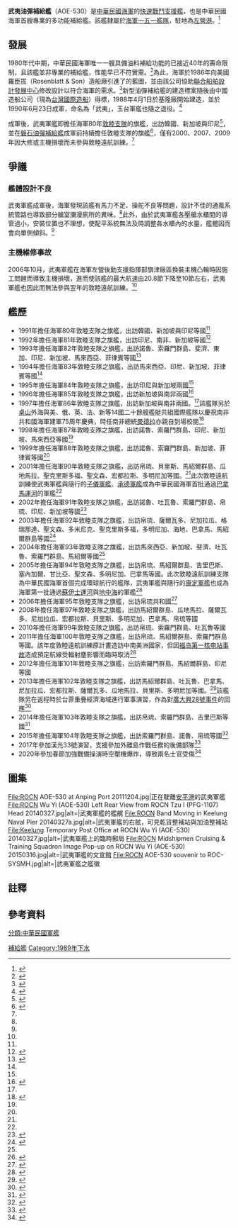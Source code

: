 {{軍艦模板
|名稱= 武夷油彈補給艦（AOE-530）[[File:Flag_of_the_Republic_of_China.svg|30px]] <br /><small>Wu-Yi Fast Combat Support Ship</small>
|圖片= [[File:武夷號油彈補給艦.JPG|300px]]
|照片說明= 海軍左營軍港中的武夷軍艦
|圖片2= 
|照片說明2= 
|艦種= [[快速戰鬥支援艦|快速戰鬥支援艦]]
|艦名= [[武夷山脉|武夷山]]
|艦名由來= 
|擁有國= {{ROC}}
|艦級=
|代號= 
|前型= {{tsl|en|USS Cadmus (AR-14)|玉台號修理艦}}
|次型= [[磐石油彈補給艦|磐石油彈補給艦]]
|同型=
|數量= 
|製造= [[台灣國際造船|中國造船公司]]
|下訂=
|造價= 新台幣13億元
|動工= 1988年4月1日
|下水= 1989年3月4日
|服役= 1990年6月23日
|改造= 
|退役= 
|結局= 
|除籍= 
|狀態=
|綽號=
|榮譽=
|排水= 
|標準= 
|空載= 7,112噸<ref name=":530 武夷" />
|滿載= 17,000噸<ref name=":530 武夷" />
|長度= 162.12公尺<ref name=":油彈補給艦-武夷軍艦" />
|闊度= 22公尺<ref name=":油彈補給艦-武夷軍艦" />
|型寬= 
|型深= 
|吃水= 8.6公尺<ref name=":油彈補給艦-武夷軍艦" />
|燃料= 柴油
|鍋爐=
|引擎= 2×[[三菱重工业|三菱重工]]MAN 14缸柴油主機<ref name=":530 武夷" />
|出力= 25,000匹馬力<ref name=":530 武夷" />
|極速= 20.8節<ref name=":敦睦支隊各型參訓任務艦展示" />
|續航= 9,200海里（10節）<br/>8,100海里（17.5節）<ref name=":武夷級油彈補給艦" />
|發電機= 
|電力輸出= 
|乘員= 軍官18人，士官兵146人<ref name=":敦睦支隊各型參訓任務艦展示" />
|飛行=
|艦載機= 
|裝備= 2×[[波佛斯40公釐高射砲|波佛斯40mm/70倍徑快砲]]<br />1×[[MIM-72/M48欉樹飛彈#海軍版（海榭樹）|海欉樹防空飛彈]]<br />2×[[T-75_20毫米機砲|T-75 20毫米機砲]]
|裝甲= 
|射控裝置=
|偵搜設備=
|電子設備=
|電戰系統=
|其它=
}}
'''武夷油彈補給艦'''（AOE-530）是[[中華民國海軍|中華民國海軍]]的[[快速戰鬥支援艦|快速戰鬥支援艦]]，也是中華民國海軍首艘專業的多功能補給艦。該艦隸屬於[[中華民國海軍一五一艦隊|海軍一五一艦隊]]，駐地為[[左營港|左營港]]。<ref name=":油彈補給艦-武夷軍艦">{{Cite web|title=油彈補給艦-武夷軍艦|url=https://navy.mnd.gov.tw/AboutUs/Other_Info.aspx?ID=1&AID=30029|access-date=2022-06-05|date=2021-11-02|publisher=[[中華民國海軍|中華民國海軍]]|archive-date=2021-06-16|archive-url=https://web.archive.org/web/20210616073223/https://navy.mnd.gov.tw/AboutUs/Other_Info.aspx?ID=1&AID=30029}}</ref>

== 發展 ==
1980年代中期，中華民國海軍唯一一艘具備油料補給功能的{{tsl|en|USS Cadmus (AR-14)|玉台號修理艦}}已接近40年的壽命限制，且該艦並非專業的補給艦，性能早已不符實需。<ref name=":敦睦天王、問題一堆？">{{Cite journal |author=Surf |date=2009-07-01 |title=敦睦天王、問題一堆？武夷艦艦體歪斜議題探討 |journal=全球防衛雜誌 |publisher=軍事家—全球防衛雜誌社 |issue=299 |page=74-79}}</ref>{{Rp|74}}為此，海軍於1986年向美國羅臣拔（Rosenblatt & Son）造船廠引進了{{tsl|en|Henry J. Kaiser-class replenishment oiler|亨利·凱瑟級油料補給艦}}的藍圖，並由該公司協助[[船舶暨海洋產業研發中心|聯合船舶設計發展中心]]修改設計以符合海軍的需求。<ref name=":武夷級油彈補給艦">{{Cite journal |author=徐珩 |date=2009-07-01 |title=武夷級油彈補給艦 |journal=全球防衛雜誌 |publisher=軍事家—全球防衛雜誌社 |issue=299 |page=68-73}}</ref>{{Rp|68}}新型油彈補給艦的建造標案隨後由中國造船公司（現為[[台灣國際造船|台灣國際造船]]）得標，1988年4月1日於基隆廠開始建造，並於1990年6月23日成軍，命名為「武夷」，玉台軍艦也隨之退役。<ref name=":530 武夷">{{Cite web|title=530 武夷|url=http://60-250-180-26.hinet-ip.hinet.net/taiwan/4511.html|publisher=中國軍艦博物館|archive-url=https://web.archive.org/web/20191116155500/http://60-250-180-26.hinet-ip.hinet.net/taiwan/4511.html|archive-date=2019-11-16|dead-url=yes}}</ref>

成軍後，武夷軍艦即擔任海軍80年[[敦睦遠航訓練支隊|敦睦支隊]]{{NoteTag|即民國80年（西元1991年）出訪友邦之艦隊}}的旗艦，出訪韓國、新加坡與印尼<ref name=":敦睦支隊各型參訓任務艦展示">{{Cite web|title=敦睦支隊各型參訓任務艦展示|url=http://museum.mnd.gov.tw/Publish.aspx?cnid=1458&p=37007|date=2012-10-11|publisher=國軍歷史文物館|archive-url=https://web.archive.org/web/20131110163100/http://museum.mnd.gov.tw/Publish.aspx?cnid=1458&p=37007|archive-date=2013-11-10|dead-url=yes}}</ref>，並在[[磐石油彈補給艦|磐石油彈補給艦]]成軍前持續擔任敦睦支隊的旗艦<ref>{{Cite web|title=歷經89天2萬浬航程 海軍敦睦艦隊返抵國門|url=https://news.ltn.com.tw/news/politics/breakingnews/1721260|access-date=2022-04-24|author=羅添斌|date=2016-06-06|publisher=自由時報|archive-url=https://web.archive.org/web/20220424030827/https://news.ltn.com.tw/news/politics/breakingnews/1721260|archive-date=2022-04-24|dead-url=no}}</ref>，僅有2000、2007、2009年因大修或主機損壞而未參與敦睦遠航訓練。<ref name=":武夷級油彈補給艦" />{{Rp|70}}

== 爭議 ==
=== 艦體設計不良 ===
武夷軍艦成軍後，海軍發現該艦有馬力不足、操舵不良等問題，設計不佳的通風系統管路也導致部分艙室瀰漫廁所的異味。<ref name=":武夷級油彈補給艦" />此外，由於武夷軍艦各壓艙水櫃間的導管過小，安裝位置也不理想，使配平系統無法及時調整各水櫃內的水量，艦體因而會向單側傾斜。<ref name=":敦睦天王、問題一堆？" />

=== 主機維修事故 ===
2006年10月，武夷軍艦在海軍左營後勤支援指揮部旗津廠區換裝主機凸輪時因施工問題而導致主機損壞，進而使該艦的最大航速由20.8節下降至10節左右，武夷軍艦也因此而無法參與翌年的敦睦遠航訓練。<ref name=":武夷級油彈補給艦" />{{Rp|70-71}}

== 艦歷 ==
*1991年擔任海軍80年敦睦支隊之旗艦，出訪韓國、新加坡與印尼等國<ref name=":敦睦支隊各型參訓任務艦展示" />
*1992年擔任海軍81年敦睦支隊之旗艦，出訪印尼、南非、新加坡等國<ref>{{Cite web|title=海軍81敦睦遠航紀實|url=https://www.youtube.com/watch?v=JrzFweiBao0|access-date=2022-06-06|publisher=海軍官校電視製作中心|archive-date=2022-06-05|archive-url=https://web.archive.org/web/20220605175551/https://www.youtube.com/watch?v=JrzFweiBao0}}</ref>
*1993年擔任海軍82年敦睦支隊之旗艦，出訪諾魯、索羅門群島、斐濟、東加、印尼、新加坡、馬來西亞、菲律賓等國<ref name=":海軍歷年敦睦">{{Cite web |title=海軍歷年敦睦 |url=https://www.youtube.com/watch?v=i_tJoXd3p8A |publisher=海軍官校電視製作中心 |access-date=2022-06-15 |archive-date=2022-01-28 |archive-url=https://web.archive.org/web/20220128064651/https://www.youtube.com/watch?v=i_tJoXd3p8A&gl=US&hl=en }}</ref>
*1994年擔任海軍83年敦睦支隊之旗艦，出訪馬來西亞、印尼、新加坡、菲律賓等國<ref name=":海軍歷年敦睦" />
*1995年擔任海軍84年敦睦支隊之旗艦，出訪印尼與新加坡兩國<ref name=":海軍歷年敦睦" />
*1996年擔任海軍85年敦睦支隊之旗艦，出訪新加坡與南非兩國<ref>{{Cite web|title=海軍85敦睦遠航紀實|url=https://www.youtube.com/watch?v=BAR14_w3Ino|access-date=2022-06-10|publisher=海軍官校電視製作中心|archive-date=2022-06-10|archive-url=https://web.archive.org/web/20220610061723/https://www.youtube.com/watch?v=BAR14_w3Ino}}</ref>
*1997年擔任海軍86年敦睦支隊之旗艦，出訪新加坡與南非兩國。<ref name=":海軍歷年敦睦" />該艦隊另於[[桌山|桌山]]外海與美、俄、英、法、新等14國二十餘艘艦艇共組國際艦隊以慶祝南非共和國海軍建軍75周年慶典，時任南非總統[[曼德拉|曼德拉]]亦親自到場校閱<ref name=":我國海軍遠航訓練支隊出訪所涉及平時海洋法之實務">{{Cite thesis |degree=碩士 |title=我國海軍遠航訓練支隊出訪所涉及平時海洋法之實務 |url=https://ah.nccu.edu.tw/item?item_id=35100 |last=樂 |first=毅駿 |publisher=國立政治大學 |date=2003 |access-date=2022-06-15 |archive-date=2022-06-15 |archive-url=https://web.archive.org/web/20220615172325/https://ah.nccu.edu.tw/item?item_id=35100 }}</ref>
*1998年擔任海軍87年敦睦支隊之旗艦，出訪諾魯、索羅門群島、印尼、新加坡、馬來西亞等國<ref name=":海軍歷年敦睦" />
*1999年擔任海軍88年敦睦支隊之旗艦，出訪諾魯、索羅門群島、新加坡、菲律賓等國<ref name=":海軍歷年敦睦" />
*2001年擔任海軍90年敦睦支隊之旗艦，出訪帛琉、貝里斯、馬紹爾群島、瓜地馬拉、聖克里斯多福、聖文森、宏都拉斯、多明尼加等國。<ref name=":海軍歷年敦睦" />此次敦睦遠航訓練使武夷軍艦與隨行的[[子儀號巡防艦|子儀軍艦]]、[[承德號巡防艦|承德軍艦]]成為中華民國海軍首批通過[[巴拿馬運河|巴拿馬運河]]的軍艦<ref name=":我國海軍遠航訓練支隊出訪所涉及平時海洋法之實務" />
*2002年擔任海軍91年敦睦支隊之旗艦，出訪諾魯、吐瓦魯、索羅門群島、帛琉、印尼、新加坡等國<ref>{{Cite web|title=海軍91敦睦遠航紀實|url=https://www.youtube.com/watch?v=4UtZNcv41tA|access-date=2022-06-06|publisher=海軍官校電視製作中心|archive-date=2022-06-05|archive-url=https://web.archive.org/web/20220605175550/https://www.youtube.com/watch?v=4UtZNcv41tA}}</ref>
*2003年擔任海軍92年敦睦支隊之旗艦，出訪帛琉、薩爾瓦多、尼加拉瓜、格瑞那達、聖文森、多米尼克、聖克里斯多福，多明尼加、海地、巴拿馬、馬紹爾群島等國<ref>{{Cite web |title=海軍92遠訓 |url=https://www.youtube.com/watch?v=WO4wYJADiOk |publisher=海軍官校電視製作中心 |access-date=2022-06-16 |archive-date=2022-06-15 |archive-url=https://web.archive.org/web/20220615172301/https://www.youtube.com/watch?v=WO4wYJADiOk }}</ref>
*2004年擔任海軍93年敦睦支隊之旗艦，出訪馬來西亞、新加坡、斐濟、吐瓦魯、索羅門群島、馬紹爾等國<ref name=":我國海軍遠航訓練支隊出訪所涉及平時海洋法之實務" />
*2005年擔任海軍94年敦睦支隊之旗艦，出訪帛琉、馬紹爾群島、吉里巴斯、塞內加爾、甘比亞、聖文森、多明尼加、巴拿馬等國。此次敦睦遠航訓練支隊為中華民國海軍首個完成環球航行的艦隊，武夷軍艦與隨行的[[康定號巡防艦|康定軍艦]]也成為海軍第一批通過[[蘇伊士運河|蘇伊士運河]]與[[地中海|地中海]]的軍艦<ref>{{Cite web |date=2005-06-20 |title=首度環球航訓 敦睦艦隊返國 |url=https://www.merit-times.com/NewsPage.aspx?unid=276443 |publisher=人間福報 |access-date=2022-06-16}}</ref>
*2006年擔任海軍95年敦睦支隊之旗艦，出訪帛琉共和國<ref>{{Cite web |author=蔡晉宇 |title=買土產送立委…敦睦艦隊不能說的任務有哪些？ |url=https://vip.udn.com/vip/story/121160/4531848 |publisher=聯合報 |access-date=2022-06-16 |archive-date=2022-03-25 |archive-url=https://web.archive.org/web/20220325061817/https://vip.udn.com/vip/story/121160/4531848 }}</ref>
*2008年擔任海軍97年敦睦支隊之旗艦，出訪馬紹爾群島、瓜地馬拉、薩爾瓦多、尼加拉瓜、宏都拉斯、貝里斯、多明尼加、巴拿馬、帛琉等國
*2010年擔任海軍99年敦睦支隊之旗艦，出訪帛琉、索羅門群島、吐瓦魯等國
*2011年擔任海軍100年敦睦支隊之旗艦，出訪帛琉、馬紹爾群島、索羅門群島等國。該年度敦睦遠航訓練原計畫造訪中南美洲國家，但因[[福岛第一核电站事故|福岛第一核电站事故]]造成預定航線受輻射塵影響而臨時取消<ref>{{Cite web |author=曾依璇 |date=2011-05-01 |title=敦睦未訪中南美 國軍：獲理解 |url=https://www.taiwannews.com.tw/ch/news/1585856 |publisher=中央通訊社 |access-date=2022-06-16 |archive-date=2022-06-15 |archive-url=https://web.archive.org/web/20220615172223/https://www.taiwannews.com.tw/ch/news/1585856 }}</ref>
*2012年擔任海軍101年敦睦支隊之旗艦，出訪索羅門群島、馬紹爾群島、印尼等國
*2013年擔任海軍102年敦睦支隊之旗艦，出訪馬紹爾群島、吐瓦魯、巴拿馬、尼加拉瓜、宏都拉斯、薩爾瓦多、瓜地馬拉、貝里斯、多明尼加等國。<ref>{{Cite web|title=私菸專機？紅酒艦隊！ 2013年這誇張往事…|url=https://newtalk.tw/news/view/2019-07-23/276259|access-date=2022-06-05|author=吳賜山|date=2019-07-23|publisher=Newtalk新頭殼|archive-date=2022-06-10|archive-url=https://web.archive.org/web/20220610220345/https://newtalk.tw/news/view/2019-07-23/276259}}</ref>該艦隊另在返程時於台菲重疊經濟海域進行軍事演習，作為對[[廣大興28號事件|廣大興28號事件]]的回應<ref>{{Cite web|title=我五軍艦 台菲海域護漁操演|url=https://news.ltn.com.tw/news/politics/paper/688118|access-date=2013-06-14|author=羅添斌|date=2022-06-05|publisher=自由時報|archive-date=2022-06-11|archive-url=https://web.archive.org/web/20220611153759/https://news.ltn.com.tw/news/politics/paper/688118}}</ref>
*2014年擔任海軍103年敦睦支隊之旗艦，出訪帛琉、索羅門群島、吉里巴斯等國<ref>{{Cite web|title=敦睦晚宴喝醉酒　少將李東昉遭控性騷女外賓|url=https://www.ettoday.net/news/20140812/388920.htm|access-date=2022-06-05|date=2014-08-12|publisher=ETtoday新聞雲|archive-date=2022-06-09|archive-url=https://web.archive.org/web/20220609211529/https://www.ettoday.net/news/20140812/388920.htm}}</ref>
*2015年擔任海軍104年敦睦支隊之旗艦，出訪索羅門群島、諾魯、帛琉等國<ref>{{Cite web|title=完成10332浬海上長征 海軍敦睦遠航支隊凱旋歸國|url=https://news.ltn.com.tw/news/politics/breakingnews/1320122|access-date=2022-06-05|author=羅添斌|date=2015-05-17|publisher=自由時報|archive-date=2022-06-05|archive-url=https://web.archive.org/web/20220605155931/https://news.ltn.com.tw/news/politics/breakingnews/1320122}}</ref>
*2017年參加漢光33號演習，支援參加外離島作戰任務的後備部隊<ref>{{Cite web|title=後備動員從布袋港搭船赴澎湖　驗證增援離島作戰能量|url=https://www.ettoday.net/news/20170523/929927.htm|access-date=2022-06-06|date=2017-05-23|publisher=軍事新聞通訊社|archive-date=2022-06-05|archive-url=https://web.archive.org/web/20220605171301/https://www.ettoday.net/news/20170523/929927.htm}}</ref>
*2020年參加春節加強戰備操演時空壓機爆炸，導致兩名士官受傷<ref>{{Cite web|title=海軍油彈補給艦空壓機炸裂 2士官1重傷1輕傷|url=https://www.chinatimes.com/realtimenews/20200121001898-260402|access-date=2022-06-06|author=戴志揚|date=2020-01-21|publisher=中時新聞網|archive-date=2022-06-05|archive-url=https://web.archive.org/web/20220605171256/https://www.chinatimes.com/realtimenews/20200121001898-260402}}</ref>

== 圖集 ==
<gallery widths="180" heights="150">
File:ROCN AOE-530 at Anping Port 20111204.jpg|正在駛離[[安平港|安平港]]的武夷軍艦
File:ROCN Wu Yi (AOE-530) Left Rear View from ROCN Tzu I (PFG-1107) Head 20140327.jpg|alt=|武夷軍艦的艦艉
File:ROCN Band Moving in Keelung Naval Pier 20140327a.jpg|alt=|武夷軍艦的右舷，可見乾貨整補站與加油整補站
File:Keelung Temporary Post Office at ROCN Wu Yi (AOE-530) 20140327.jpg|alt=|武夷軍艦上的臨時郵局
File:ROCN Midshipmen Cruising & Training Squadron Image Pop-up on ROCN Wu Yi (AOE-530) 20150316.jpg|alt=|武夷軍艦的文宣館
File:ROCN AOE-530 souvenir to ROC-SYSMH.jpg|alt=|武夷軍艦之艦徽
</gallery>

== 註釋 ==
{{NoteFoot}}

== 參考資料 ==
{{reflist|2}}

{{中華民國海軍艦艇}}
{{中華民國國防工業}}

[[分類:中華民國軍艦|分類:中華民國軍艦]]
[[Category:補給艦|補給艦]]
[[Category:1989年下水|Category:1989年下水]]